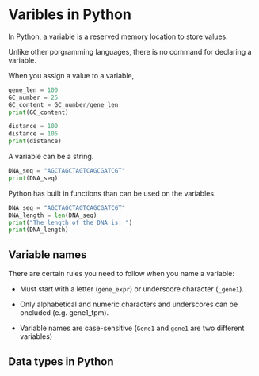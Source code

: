 # Varibles in Python 

In Python, a variable is a reserved memory location to store values. 


Unlike other porgramming languages, there is no command for declaring a variable. 


When you assign a value to a variable, 

```python
gene_len = 100
GC_number = 25
GC_content = GC_number/gene_len
print(GC_content)
```


```python
distance = 100 
distance = 105
print(distance)
```
A variable can be a string. 

```python
DNA_seq = "AGCTAGCTAGTCAGCGATCGT"
print(DNA_seq)
```

Python has built in functions than can be used on the variables. 


```python
DNA_seq = "AGCTAGCTAGTCAGCGATCGT"
DNA_length = len(DNA_seq)
print("The length of the DNA is: ")
print(DNA_length)
```



## Variable names

There are certain rules you need to follow when you name a variable:

* Must start with a letter (`gene_expr`) or underscore character (`_gene1`). 

* Only alphabetical and numeric characters and underscores can be oncluded (e.g. gene1_tpm).

* Variable names are case-sensitive (`Gene1` and `gene1` are two different variables)




## Data types in Python 







